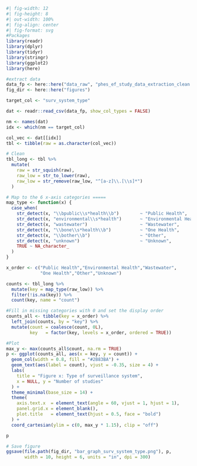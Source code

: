 ```r
#| fig-width: 12
#| fig-height: 8
#| out-width: 100%
#| fig-align: center
#| fig-format: svg
#Packages
library(readr)
library(dplyr)
library(tidyr)
library(stringr)
library(ggplot2)
library(here)

#extract data
data_fp <- here::here("data_raw", "phes_ef_study_data_extraction_clean.csv")
fig_dir <- here::here("figures")

target_col <- "surv_system_type"

dat <- readr::read_csv(data_fp, show_col_types = FALSE)

nm <- names(dat)
idx <- which(nm == target_col)

col_vec <- dat[[idx]]
tbl <- tibble(raw = as.character(col_vec))

# Clean
tbl_long <- tbl %>%
  mutate(
    raw = str_squish(raw),
    raw_low = str_to_lower(raw),
    raw_low = str_remove(raw_low, "^[a-z]\\.[\\s]*") 
  )

# Map to the 6 x-axis categories =====
map_type <- function(x) {
  case_when(
    str_detect(x, "\\bpublic\\s*health\\b")        ~ "Public Health",
    str_detect(x, "environmental\\s*health")       ~ "Environmental Health",
    str_detect(x, "wastewater")                    ~ "Wastewater",
    str_detect(x, "\\bone\\s*health\\b")           ~ "One Health",
    str_detect(x, "\\bother\\b")                   ~ "Other",
    str_detect(x, "unknown")                       ~ "Unknown",
    TRUE ~ NA_character_
  )
}

x_order <- c("Public Health","Environmental Health","Wastewater",
             "One Health","Other","Unknown")

counts <- tbl_long %>%
  mutate(key = map_type(raw_low)) %>%
  filter(!is.na(key)) %>%                 
  count(key, name = "count")

#Fill in missing categories with 0 and set the display order
counts_all <- tibble(key = x_order) %>%
  left_join(counts, by = "key") %>%
  mutate(count = coalesce(count, 0L),
         key   = factor(key, levels = x_order, ordered = TRUE))

#Plot
max_y <- max(counts_all$count, na.rm = TRUE)
p <- ggplot(counts_all, aes(x = key, y = count)) +
  geom_col(width = 0.8, fill = "#2B83BA") +    
  geom_text(aes(label = count), vjust = -0.35, size = 4) +
  labs(
    title = "Figure x: Type of surveillance system",
    x = NULL, y = "Number of studies"
  ) +
  theme_minimal(base_size = 14) +
  theme(
    axis.text.x  = element_text(angle = 60, vjust = 1, hjust = 1),
    panel.grid.x = element_blank(),
    plot.title   = element_text(hjust = 0.5, face = "bold")
  ) +
  coord_cartesian(ylim = c(0, max_y * 1.15), clip = "off")

p

# Save figure 
ggsave(file.path(fig_dir, "bar_graph_surv_system_type.png"), p,
       width = 10, height = 6, units = "in", dpi = 300)
```

